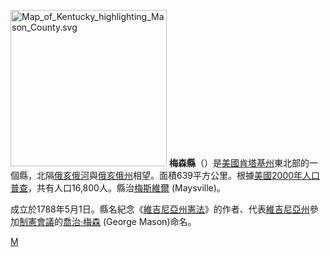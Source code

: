 {{unreferenced|time=2011-12-25T04:23:54+00:00}}
{{noteTA
|T=zh-hans:梅森县 (肯塔基州);zh-hk:梅森縣 (肯塔基州);zh-tw:梅森郡 (肯塔基州);
}}

{{Otheruses|梅森縣|subject=美國肯塔基州的一個縣|other=同名的縣}}
[[File:Map_of_Kentucky_highlighting_Mason_County.svg|250px]]
'''梅森縣'''（{{lang-en|Mason County}}）是[[美國|美國]][[肯塔基州|肯塔基州]]東北部的一個縣，北隔[[俄亥俄河|俄亥俄河]]與[[俄亥俄州|俄亥俄州]]相望。面積639平方公里。根據[[美國2000年人口普查|美國2000年人口普查]]，共有人口16,800人。縣治[[梅斯維爾_(肯塔基州)|梅斯維爾]] (Maysville)。

成立於1788年5月1日。縣名紀念《[[維吉尼亞州憲法|維吉尼亞州憲法]]》的作者、代表[[維吉尼亞州|維吉尼亞州]]參加[[制憲會議|制憲會議]]的[[喬治·梅森|喬治·梅森]] (George Mason)命名。

[[Category:肯塔基州行政区划|M]]